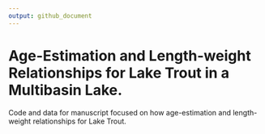 ```yaml
---
output: github_document
---
```



# Age-Estimation and Length-weight Relationships for Lake Trout in a Multibasin Lake. 

Code and data for manuscript focused on how age-estimation and length-weight relationships for Lake Trout.   